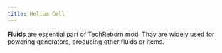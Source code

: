 ```yaml
---
title: Helium Cell
---
```


<ItemImage file="helium_cell" alt="Helium Cell" size="200" />


**Fluids** are essential part of TechReborn mod. Thay are widely used for powering generators, producing other fluids or items.
